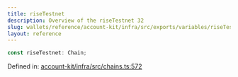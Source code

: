 ```yaml
---
title: riseTestnet
description: Overview of the riseTestnet 32
slug: wallets/reference/account-kit/infra/src/exports/variables/riseTestnet
layout: reference
---
```


```ts
const riseTestnet: Chain;
```

Defined in: [account-kit/infra/src/chains.ts:572](https://github.com/alchemyplatform/aa-sdk/blob/923a52171f7246172caf350853843e6680197da9/account-kit/infra/src/chains.ts#L572)
